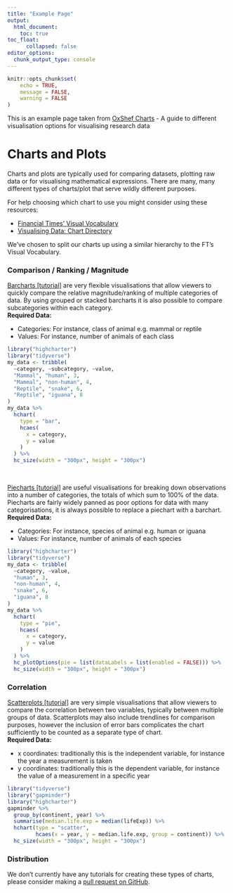 ```yaml
---
title: "Example Page"
output:
  html_document:
    toc: true
toc_float:
      collapsed: false
editor_options: 
  chunk_output_type: console
---
```


```r
knitr::opts_chunk$set(
	echo = TRUE,
	message = FALSE,
	warning = FALSE
)
```


This is an example page taken from [OxShef Charts](https://oxshef.github.io/oxshef_charts/) - A guide to different visualisation options for visualising research data

# Charts and Plots

Charts and plots are typically used for comparing datasets, plotting raw data or for visualising mathematical expressions. There are many, many different types of charts/plot that serve wildly different purposes.

For help choosing which chart to use you might consider using these resources:

- [Financial Times' Visual Vocabulary](http://ft-interactive.github.io/visual-vocabulary/)
- [Visualising Data: Chart Directory](http://chartmaker.visualisingdata.com/)

We've chosen to split our charts up using a similar hierarchy to the FT's Visual Vocabulary.

### Comparison / Ranking / Magnitude

<!--html_preserve-->
<div class="row">
   <div class="col-md-6">
   <span><a href="charts_barcharts.html">Barcharts [tutorial]</a> are very flexible visualisations that allow viewers to quickly compare the relative magnitude/ranking of multiple categories of data. By using grouped or stacked barcharts it is also possible to compare subcategories within each category.</span>
   <br>
   <strong>Required Data:</strong>
   <ul>
   <li>Categories: For instance, class of animal e.g. mammal or reptile</li>
   <li>Values: For instance, number of animals of each class</li>
   </ul>
   </div>
   <div class="col-md-4 vcenter">
```r
library("highcharter")
library("tidyverse")
my_data <- tribble(
  ~category, ~subcategory, ~value,
  "Mammal", "human", 3,
  "Mammal", "non-human", 4,
  "Reptile", "snake", 6,
  "Reptile", "iguana", 8
)
my_data %>%
  hchart(
    type = "bar",
    hcaes(
      x = category,
      y = value
    )
  ) %>%
  hc_size(width = "300px", height = "300px")
```
   </div>
   </div>
   <br>
<!--/html_preserve-->

<!--html_preserve-->
<div class="row">
   <div class="col-md-6">
   <span><a href="charts_piecharts.html">Piecharts [tutorial]</a> are useful visualisations for breaking down observations into a number of categories, the totals of which sum to 100% of the data. Piecharts are fairly widely panned as poor options for data with many categorisations, it is always possible to replace a piechart with a barchart.</span>
   <br>
   <strong>Required Data:</strong>
   <ul>
   <li>Categories: For instance, species of animal e.g. human or iguana</li>
   <li>Values: For instance, number of animals of each species</li>
   </ul>
   </div>
   <div class="col-md-4 vcenter">
```r
library("highcharter")
library("tidyverse")
my_data <- tribble(
  ~category, ~value,
  "human", 3,
  "non-human", 4,
  "snake", 6,
  "iguana", 8
)
my_data %>%
  hchart(
    type = "pie",
    hcaes(
      x = category,
      y = value
    )
  ) %>%
  hc_plotOptions(pie = list(dataLabels = list(enabled = FALSE))) %>%
  hc_size(width = "300px", height = "300px")
```
   </div>
   </div>
<!--/html_preserve-->


### Correlation

<!--html_preserve-->
<div class="row">
   <div class="col-md-6">
   <span><a href="charts_scatterplots.html">Scatterplots [tutorial]</a> are very simple visualisations that allow viewers to compare the correlation between two variables, typically between multiple groups of data. Scatterplots may also include trendlines for comparison purposes, however the inclusion of error bars complicates the chart sufficiently to be counted as a separate type of chart.</span>
   <br>
   <strong>Required Data:</strong>
   <ul>
   <li>x coordinates: traditionally this is the independent variable, for instance the year a measurement is taken</li>
   <li>y coordinates: traditionally this is the dependent variable, for instance the value of a measurement in a specific year</li>
   </ul>
   </div>
   <div class="col-md-4 vcenter">
```r
library("tidyverse")
library("gapminder")
library("highcharter")
gapminder %>%
  group_by(continent, year) %>%
  summarise(median.life.exp = median(lifeExp)) %>%
  hchart(type = "scatter",
         hcaes(x = year, y = median.life.exp, group = continent)) %>%
  hc_size(width = "300px", height = "300px")
```
   </div>
   </div>
<!--/html_preserve-->

### Distribution

We don't currently have any tutorials for creating these types of charts, please consider making a [pull request on GitHub](https://github.com/ox-it/OxfordIDN_charts).
